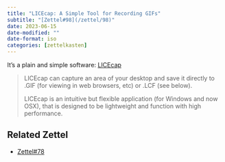 ```yaml
---
title: "LICEcap: A Simple Tool for Recording GIFs"
subtitle: "[Zettel#98](/zettel/98)"
date: 2023-06-15
date-modified: ""
date-format: iso
categories: [zettelkasten]
---
```

It's a plain and simple software: [LICEcap](https://www.cockos.com/licecap/)

> LICEcap can capture an area of your desktop and save it directly to .GIF (for viewing in web browsers, etc) or .LCF (see below).
>
> LICEcap is an intuitive but flexible application (for Windows and now OSX), that is designed to be lightweight and function with high performance.

## Related Zettel

* [Zettel#78](/zettel/78)
